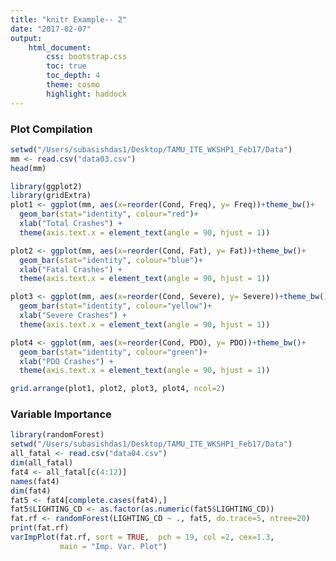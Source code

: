 ```yaml
---
title: "knitr Example-- 2"
date: "2017-02-07"
output:
    html_document:
        css: bootstrap.css
        toc: true
        toc_depth: 4
        theme: cosmo
        highlight: haddock
---
```


### Plot Compilation

```r

setwd("/Users/subasishdas1/Desktop/TAMU_ITE_WKSHP1_Feb17/Data")
mm <- read.csv("data03.csv")
head(mm)

library(ggplot2)
library(gridExtra)
plot1 <- ggplot(mm, aes(x=reorder(Cond, Freq), y= Freq))+theme_bw()+
  geom_bar(stat="identity", colour="red")+
  xlab("Total Crashes") +
  theme(axis.text.x = element_text(angle = 90, hjust = 1))

plot2 <- ggplot(mm, aes(x=reorder(Cond, Fat), y= Fat))+theme_bw()+
  geom_bar(stat="identity", colour="blue")+
  xlab("Fatal Crashes") +
  theme(axis.text.x = element_text(angle = 90, hjust = 1))

plot3 <- ggplot(mm, aes(x=reorder(Cond, Severe), y= Severe))+theme_bw()+
  geom_bar(stat="identity", colour="yellow")+
  xlab("Severe Crashes") +
  theme(axis.text.x = element_text(angle = 90, hjust = 1))

plot4 <- ggplot(mm, aes(x=reorder(Cond, PDO), y= PDO))+theme_bw()+
  geom_bar(stat="identity", colour="green")+
  xlab("PDO Crashes") +
  theme(axis.text.x = element_text(angle = 90, hjust = 1))

grid.arrange(plot1, plot2, plot3, plot4, ncol=2)

```


### Variable Importance
```r
library(randomForest)
setwd("/Users/subasishdas1/Desktop/TAMU_ITE_WKSHP1_Feb17/Data")
all_fatal <- read.csv("data04.csv")
dim(all_fatal)
fat4 <- all_fatal[c(4:12)]
names(fat4)
dim(fat4)
fat5 <- fat4[complete.cases(fat4),]
fat5$LIGHTING_CD <- as.factor(as.numeric(fat5$LIGHTING_CD))
fat.rf <- randomForest(LIGHTING_CD ~ ., fat5, do.trace=5, ntree=20)
print(fat.rf)
varImpPlot(fat.rf, sort = TRUE,  pch = 19, col =2, cex=1.3,
           main = "Imp. Var. Plot")
```




